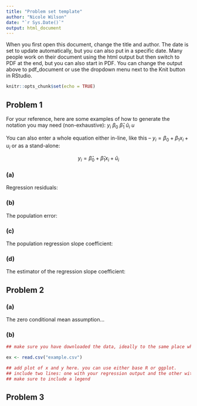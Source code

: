 ```yaml
---
title: "Problem set template"
author: "Nicole Wilson"
date: "`r Sys.Date()`"
output: html_document
---
```


When you first open this document, change the title and author. The date is set to update automatically, but you can also put in a specific date. Many people work on their document using the html output but then switch to PDF at the end, but you can also start in PDF. You can change the output above to pdf_document or use the dropdown menu next to the Knit button in RStudio. 


```r
knitr::opts_chunk$set(echo = TRUE)
```

## Problem 1

For your reference, here are some examples of how to generate the notation you may need (non-exhaustive): 
$y_i$
$\beta_0$
$\hat{\beta}_1$
$\hat{u}_i$
$u$

You can also enter a whole equation either in-line, like this -- $y_i = \beta_0 + \beta_1x_i + u_i$ or as a stand-alone: 

$$
y_i = \hat{\beta}_0 + \hat{\beta}_1x_i + \hat{u}_i
$$

### (a)
Regression residuals:

### (b)
The population error: 

### (c)
The population regression slope coefficient: 

### (d)
The estimator of the regression slope coefficient:


## Problem 2

### (a)
The zero conditional mean assumption... 

### (b)

```r
## make sure you have downloaded the data, ideally to the same place where you are working on your pset solutions 

ex <- read.csv("example.csv")

## add plot of x and y here. you can use either base R or ggplot.
## include two lines: one with your regression output and the other with the true population regression coefficients 
## make sure to include a legend
```

## Problem 3


